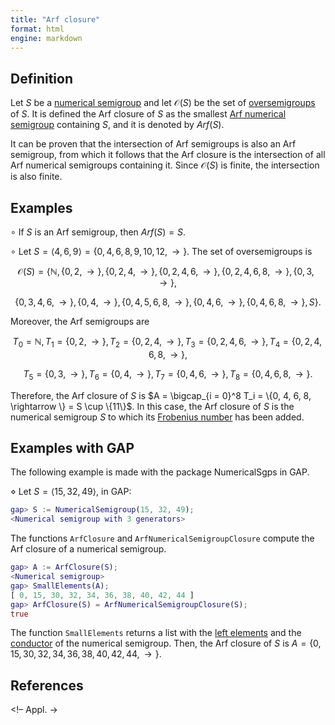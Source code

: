 ```yaml
---
title: "Arf closure"
format: html
engine: markdown
---
```


## Definition

Let $S$ be a [numerical semigroup](Numerical-semigroup.qmd) and let $\mathcal{O}(S)$ be the set of [oversemigroups](Oversemigroup.qmd) of $S$. It is defined the Arf closure of $S$ as the smallest [Arf numerical semigroup](../Families-NS/Arf-semigroup.qmd) containing $S$, and it is denoted by $Arf(S)$.

It can be proven that the intersection of Arf semigroups is also an Arf semigroup, from which it follows that the Arf closure is the intersection of all Arf numerical semigroups containing it. Since $\mathcal{O}(S)$ is finite, the intersection is also finite.

## Examples

$\circ$ If $S$ is an Arf semigroup, then $Arf(S) = S$.

$\circ$ Let $S = \langle 4, 6, 9 \rangle = \{0, 4, 6, 8, 9, 10, 12, \rightarrow \}$. The set of oversemigroups is

$$
\mathcal{O}(S) = \{\mathbb{N}, \{0, 2, \rightarrow \}, \{0, 2, 4, \rightarrow \}, \{0, 2, 4, 6, \rightarrow\}, \{0, 2, 4, 6, 8, \rightarrow \}, \{0, 3, \rightarrow \},
$$

$$
\{0, 3, 4, 6, \rightarrow \}, \{0, 4, \rightarrow \}, \{0, 4, 5, 6, 8, \rightarrow \}, \{0, 4, 6, \rightarrow \}, \{0, 4, 6, 8, \rightarrow \}, S \}.
$$

Moreover, the Arf semigroups are

$$
T_0 = \mathbb{N}, T_1 = \{0, 2, \rightarrow \}, T_2 = \{0, 2, 4, \rightarrow \}, T_3 = \{0, 2, 4, 6, \rightarrow \}, T_4 = \{0, 2, 4, 6, 8, \rightarrow \}, 
$$

$$
T_5 = \{0, 3, \rightarrow \}, T_6 = \{0, 4, \rightarrow \}, T_7 = \{0, 4, 6, \rightarrow \}, T_8 = \{0, 4, 6, 8, \rightarrow \}.
$$

Therefore, the Arf closure of $S$ is $A = \bigcap_{i = 0}^8 T_i = \{0, 4, 6, 8, \rightarrow \} = S \cup \{11\}$. In this case, the Arf closure of $S$ is the numerical semigroup $S$ to which its [Frobenius number](Frobenius-number.qmd) has been added.

## Examples with GAP

The following example is made with the package NumericalSgps in GAP.

$\diamond$ Let $S = \langle 15, 32, 49 \rangle$, in GAP:

``` gap
gap> S := NumericalSemigroup(15, 32, 49);
<Numerical semigroup with 3 generators>
```

The functions `ArfClosure` and `ArfNumericalSemigroupClosure` compute the Arf closure of a numerical semigroup.

``` gap
gap> A := ArfClosure(S);
<Numerical semigroup>
gap> SmallElements(A);
[ 0, 15, 30, 32, 34, 36, 38, 40, 42, 44 ]
gap> ArfClosure(S) = ArfNumericalSemigroupClosure(S);
true
```

The function `SmallElements` returns a list with the [left elements](Left-elements.qmd) and the [conductor](Conductor.qmd) of the numerical semigroup. Then, the Arf closure of $S$ is $A = \{0,15, 30, 32, 34, 36, 38, 40, 42, 44, \rightarrow \}$.

## References

\<!-- Appl. -\>
